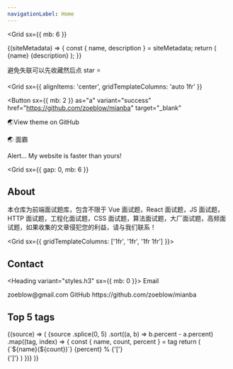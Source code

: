 ```yaml
---
navigationLabel: Home
---
```



<Grid
  sx={{
    mb: 6
  }}
>

<SiteMetaData>
  {(siteMetadata) => {
    const { name, description } = siteMetadata;
    return (
      <Fragment>
        <Heading variant="styles.h1">{name}</Heading>
        <Text>{description}</Text>
      </Fragment>
    );
  }}
</SiteMetaData>

避免失联可以先收藏然后点 star ⭐

<Grid
  sx={{
    alignItems: 'center',
    gridTemplateColumns: 'auto 1fr'
  }}
>
<Button
  sx={{ mb: 2 }}
  as="a"
  variant="success"
  href="https://github.com/zoeblow/mianba"
  target="_blank"
>
  🌏View theme on GitHub
</Button>

<Link sx={{ whiteSpace: 'nowrap',color:'#fff',fontSize:'20px',textDecoration:'none' }} href="https://github.com/zoeblow/mianba" target="_blank"> 🌏 面霸</Link>
</Grid>

<Alert variant="success">Alert... My website is faster than yours!</Alert>

</Grid>

<Grid
  sx={{
    gap: 0,
    mb: 6
  }}
>

## About

本仓库为前端面试题库，包含不限于 Vue 面试题，React 面试题，JS 面试题，HTTP 面试题，工程化面试题，CSS 面试题，算法面试题，大厂面试题，高频面试题，如果收集的文章侵犯您的利益，请与我们联系！

</Grid>

<Grid sx={{ gridTemplateColumns: ['1fr', '1fr', '1fr 1fr'] }}>

<Box>

## Contact

<Heading variant="styles.h3" sx={{ mb: 0 }}>
  Email
</Heading>
<Link href="mailto:zoeblow@gmail.com" variant="styles.a">
  zoeblow@gmail.com
</Link>
<Heading variant="styles.h3" sx={{ mb: 0 }}>
  GitHub
</Heading>
<Link href="https://github.com/zoeblow/mianba" variant="styles.a" target="_blank">
  https://github.com/zoeblow/mianba
</Link>
</Box>

<Box>

## Top 5 tags

<SourceTags >
  {(source) => (
    <Flex sx={{ flexDirection: 'column' }}>
      {source
        .splice(0, 5)
        .sort((a, b) => b.percent - a.percent)
        .map((tag, index) => {
          const { name, count, percent } = tag
          return (
            <Box key={index} sx={{ color: 'muted', mb: 3, svg: { fill: 'muted' } }}>
              <Flex sx={{ lineHeight: 'normal' }}>
                <Text sx={{ color: 'secondary', mr: 2, mb: 0 }}>{`${name}(${count})`}</Text>
                <Text sx={{ color: 'muted' }}>{percent}</Text>
                <Text sx={{ color: 'error' }}>%</Text>
              </Flex>
              <Flex>
                <Box>{'['}</Box>
                <Box sx={{ flexBasis: '100%' }}>
                  <svg xmlns="http://www.w3.org/2000/svg" viewBox="0 0 1200 8" width="100%" height="8">
                    <rect width={`${percent * 3}%`} height={4} />
                  </svg>
                </Box>
                <Box> {']'}</Box>
              </Flex>
            </Box>
          )
        })}
    </Flex>
  )}
</SourceTags>
</Box>

</Grid>
